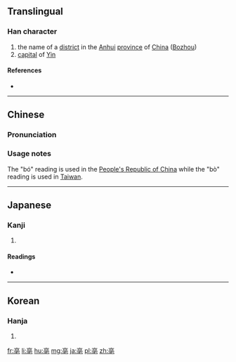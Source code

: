 ==Translingual==

===Han character===
{{Han char|rn=8|rad=亠|as=08|sn=10|four=00714|canj=YRBP|ids=⿱⿳亠口冖乇}}

# the name of a [[district]] in the [[Anhui]] [[province]] of [[China]] ([[wikipedia:Bozhou|Bozhou]])
# [[capital]] of [[Yin]]

====References====
* {{Han ref|kx=0089.090|dkj=00312|dj=0188.230|hdz=10287.090|uh=4EB3|ud=20147|bh=ADBD|bd=44477}}

----

==Chinese==
{{zh-forms}}

===Pronunciation===
{{zh-pron
|m=bó,bò
|c=bok3
|mc=y
|oc=y
|ma=
|cat=pn
}}

===Usage notes===
The "bó" reading is used in the [[People's Republic of China]] while the "bò" reading is used in [[Taiwan]].

----

==Japanese==

===Kanji===
{{ja-kanji|grade=|rs=亠08}}

# {{defn|lang=ja|sort=亠08}}

====Readings====
* {{ja-readings|on=[[はく]] (haku), [[ばく]] (baku)|kun=}}

----

==Korean==

===Hanja===
{{ko-hanja|hangeul=박|rv=bak|mr=pak}}

# {{defn|lang=ko|sort=亠08}}

[[fr:亳]]
[[li:亳]]
[[hu:亳]]
[[mg:亳]]
[[ja:亳]]
[[pl:亳]]
[[zh:亳]]